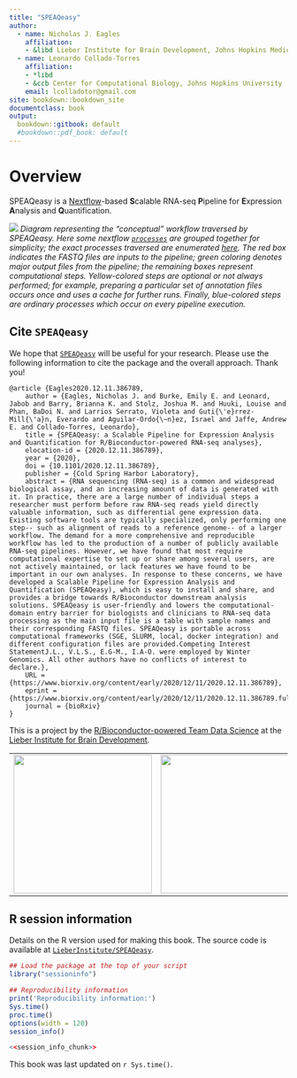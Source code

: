 ```yaml
---
title: "SPEAQeasy"
author:
  - name: Nicholas J. Eagles
    affiliation:
    - &libd Lieber Institute for Brain Development, Johns Hopkins Medical Campus
  - name: Leonardo Collado-Torres
    affiliation:
    - *libd
    - &ccb Center for Computational Biology, Johns Hopkins University
    email: lcolladotor@gmail.com
site: bookdown::bookdown_site
documentclass: book
output:
  bookdown::gitbook: default
  #bookdown::pdf_book: default
---
```


# Overview {-}

SPEAQeasy is a [Nextflow](https://www.nextflow.io/)-based **S**calable RNA-seq **P**ipeline for **E**xpression **A**nalysis and **Q**uantification.

![](images/4_workflow.png)
*Diagram representing the "conceptual" workflow traversed by SPEAQeasy. Here some nextflow [`processes`](https://www.nextflow.io/docs/latest/process.html) are grouped together for simplicity; the exact processes traversed are enumerated [here](#pipeline-overview). The red box indicates the FASTQ files are inputs to the pipeline; green coloring denotes major output files from the pipeline; the remaining boxes represent computational steps. Yellow-colored steps are optional or not always performed; for example, preparing a particular set of annotation files occurs once and uses a cache for further runs. Finally, blue-colored steps are ordinary processes which occur on every pipeline execution.*

## Cite `SPEAQeasy` {-}

We hope that [`SPEAQeasy`](http://research.libd.org/SPEAQeasy/) will be useful for your research. Please use the following information to cite the package and the overall approach. Thank you!

```
@article {Eagles2020.12.11.386789,
	author = {Eagles, Nicholas J. and Burke, Emily E. and Leonard, Jabob and Barry, Brianna K. and Stolz, Joshua M. and Huuki, Louise and Phan, BaDoi N. and Larrios Serrato, Violeta and Guti{\'e}rrez-Mill{\'a}n, Everardo and Aguilar-Ordo{\~n}ez, Israel and Jaffe, Andrew E. and Collado-Torres, Leonardo},
	title = {SPEAQeasy: a Scalable Pipeline for Expression Analysis and Quantification for R/Bioconductor-powered RNA-seq analyses},
	elocation-id = {2020.12.11.386789},
	year = {2020},
	doi = {10.1101/2020.12.11.386789},
	publisher = {Cold Spring Harbor Laboratory},
	abstract = {RNA sequencing (RNA-seq) is a common and widespread biological assay, and an increasing amount of data is generated with it. In practice, there are a large number of individual steps a researcher must perform before raw RNA-seq reads yield directly valuable information, such as differential gene expression data. Existing software tools are typically specialized, only performing one step-- such as alignment of reads to a reference genome-- of a larger workflow. The demand for a more comprehensive and reproducible workflow has led to the production of a number of publicly available RNA-seq pipelines. However, we have found that most require computational expertise to set up or share among several users, are not actively maintained, or lack features we have found to be important in our own analyses. In response to these concerns, we have developed a Scalable Pipeline for Expression Analysis and Quantification (SPEAQeasy), which is easy to install and share, and provides a bridge towards R/Bioconductor downstream analysis solutions. SPEAQeasy is user-friendly and lowers the computational-domain entry barrier for biologists and clinicians to RNA-seq data processing as the main input file is a table with sample names and their corresponding FASTQ files. SPEAQeasy is portable across computational frameworks (SGE, SLURM, local, docker integration) and different configuration files are provided.Competing Interest StatementJ.L., V.L.S., E.G-M., I.A-O. were employed by Winter Genomics. All other authors have no conflicts of interest to declare.},
	URL = {https://www.biorxiv.org/content/early/2020/12/11/2020.12.11.386789},
	eprint = {https://www.biorxiv.org/content/early/2020/12/11/2020.12.11.386789.full.pdf},
	journal = {bioRxiv}
}
```


This is a project by the [R/Bioconductor-powered Team Data Science](https://lcolladotor.github.io/bioc_team_ds) at the [Lieber Institute for Brain Development](https://www.libd.org/).


|     |     |
|-----|-----|
| <a href="https://lcolladotor.github.io/bioc_team_ds"><img src="http://lcolladotor.github.io/img/Leo_transparente.png" width="250px"></a> | <a href="https://www.libd.org/"><img src="http://lcolladotor.github.io/img/LIBD_logo.jpg" width="250px"></a> |

## R session information {-}

Details on the R version used for making this book. The source code is available at [`LieberInstitute/SPEAQeasy`](https://github.com/LieberInstitute/SPEAQeasy).

```r
## Load the package at the top of your script
library("sessioninfo")

## Reproducibility information
print('Reproducibility information:')
Sys.time()
proc.time()
options(width = 120)
session_info()
```

```r
<<session_info_chunk>>
```

This book was last updated on `r Sys.time()`.

